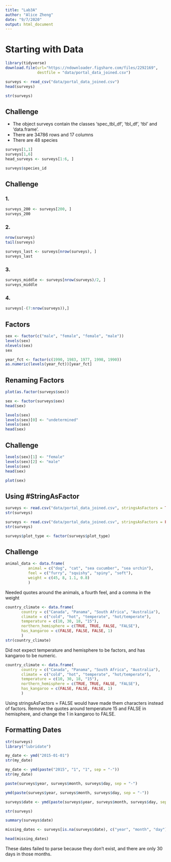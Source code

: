 ```yaml
---
title: "Lab3A"
author: "Alice Zheng"
date: "9/7/2020"
output: html_document
---
```

# Starting with Data
```r
library(tidyverse)
download.file(url="https://ndownloader.figshare.com/files/2292169",
              destfile = "data/portal_data_joined.csv")
```

```r
surveys <- read_csv("data/portal_data_joined.csv")
head(surveys)
```
```r
str(surveys)
```
## Challenge
* The object surveys contain the classes ‘spec_tbl_df’, ‘tbl_df’, ‘tbl’ and 'data.frame'.
* There are 34786 rows and 17 columns
* There are 48 species

```r
surveys[1,1]
surveys[1,6]
head_surveys <- surveys[1:6, ]
```
```r
surveys$species_id
```

## Challenge
### 1.
```r
surveys_200 <- surveys[200, ]
surveys_200
```
### 2.
```r
nrow(surveys)
tail(surveys)
```
```r
surveys_last <- surveys[nrow(surveys), ]
surveys_last
```
### 3.
```r
surveys_middle <- surveys[nrow(surveys)/2, ]
surveys_middle
```
### 4.
```r
surveys[-(7:nrow(surveys)),]
```

## Factors
```r
sex <- factor(c("male", "female", "female", "male"))
levels(sex)
nlevels(sex)
sex
```

```r
year_fct <- factor(c(1990, 1983, 1977, 1998, 1990))
as.numeric(levels(year_fct))[year_fct]
```

## Renaming Factors
```r
plot(as.factor(surveys$sex))
```
```r
sex <- factor(surveys$sex)
head(sex)
```

```r
levels(sex)
levels(sex)[0] <- "undetermined"
levels(sex)
head(sex)
```

## Challenge
```r
levels(sex)[1] <- "female"
levels(sex)[2] <- "male"
levels(sex)
head(sex)
```
```r
plot(sex)
```
 
## Using #StringAsFactor
```r
surveys <- read.csv("data/portal_data_joined.csv", stringsAsFactors = TRUE)
str(surveys)
```
```r
surveys <- read.csv("data/portal_data_joined.csv", stringsAsFactors = FALSE)
str(surveys)
```
```r
surveys$plot_type <- factor(surveys$plot_type)
```

## Challenge
```r
animal_data <- data.frame(
          animal = c("dog", "cat", "sea cucumber", "sea urchin"),
          feel = c("furry", "squishy", "spiny", "soft"),
          weight = c(45, 8, 1.1, 0.8)
          )
```
Needed quotes around the animals, a fourth feel, and a comma in the weight

```r
country_climate <- data.frame(
       country = c("Canada", "Panama", "South Africa", "Australia"),
       climate = c("cold", "hot", "temperate", "hot/temperate"),
       temperature = c(10, 30, 18, "15"),
       northern_hemisphere = c(TRUE, TRUE, FALSE, "FALSE"),
       has_kangaroo = c(FALSE, FALSE, FALSE, 1)
       )
str(country_climate)
```
Did not expect temperature and hemisphere to be factors, and has kangaroo to be numeric.

```r
country_climate <- data.frame(
       country = c("Canada", "Panama", "South Africa", "Australia"),
       climate = c("cold", "hot", "temperate", "hot/temperate"),
       temperature = c(10, 30, 18, "15"),
       northern_hemisphere = c(TRUE, TRUE, FALSE, "FALSE"),
       has_kangaroo = c(FALSE, FALSE, FALSE, 1)
       )
```

Using stringsAsFactors = FALSE would have made them characters instead of factors. Remove the quotes around temperature 15 and FALSE in hemisphere, and change the 1 in kangaroo to FALSE.

## Formatting Dates
```r
str(surveys)
library("lubridate")
```

```r
my_date <- ymd("2015-01-01")
str(my_date)
```
```r
my_date <- ymd(paste("2015", "1", "1", sep = "-")) 
str(my_date)
```

```r
paste(surveys$year, surveys$month, surveys$day, sep = "-")
```
```r
ymd(paste(surveys$year, surveys$month, surveys$day, sep = "-"))
```
```r
surveys$date <- ymd(paste(surveys$year, surveys$month, surveys$day, sep = "-"))
```
```r
str(surveys)
```
```r
summary(surveys$date)
```
```r
missing_dates <- surveys[is.na(surveys$date), c("year", "month", "day")]

head(missing_dates)
```
These dates failed to parse because they don't exist, and there are only 30 days in those months.
